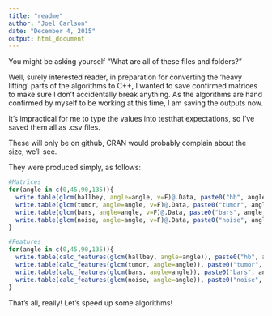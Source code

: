 ```yaml
---
title: "readme"
author: "Joel Carlson"
date: "December 4, 2015"
output: html_document
---
```


You might be asking yourself "What are all of these files and folders?"

Well, surely interested reader, in preparation for converting the 'heavy lifting' parts of the algorithms to C++, I wanted to save confirmed matrices to make sure I don't accidentally break anything. As the algorithms are hand confirmed by myself to be working at this time, I am saving the outputs now.

It's impractical for me to type the values into testthat expectations, so I've saved them all as .csv files. 

These will only be on github, CRAN would probably complain about the size, we'll see.

They were produced simply, as follows:

```r
#Matrices
for(angle in c(0,45,90,135)){
  write.table(glcm(hallbey, angle=angle, v=F)@.Data, paste0("hb", angle,".csv"), sep=",")
  write.table(glcm(tumor, angle=angle, v=F)@.Data, paste0("tumor", angle,".csv"), sep=",")
  write.table(glcm(bars, angle=angle, v=F)@.Data, paste0("bars", angle,".csv"), sep=",")
  write.table(glcm(noise, angle=angle, v=F)@.Data, paste0("noise", angle,".csv"), sep=",")
}

#Features
for(angle in c(0,45,90,135)){
  write.table(calc_features(glcm(hallbey, angle=angle)), paste0("hb", angle,".csv"), sep=",", row.names=FALSE)
  write.table(calc_features(glcm(tumor, angle=angle)), paste0("tumor", angle,".csv"), sep=",", row.names=FALSE)
  write.table(calc_features(glcm(bars, angle=angle)), paste0("bars", angle,".csv"), sep=",", row.names=FALSE)
  write.table(calc_features(glcm(noise, angle=angle)), paste0("noise", angle,".csv"), sep=",", row.names=FALSE)
}
```

That's all, really! Let's speed up some algorithms!